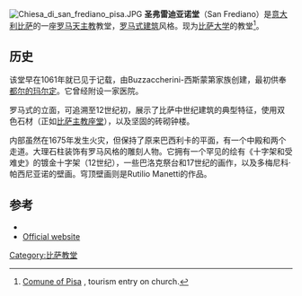 [[Image:Chiesa_di_san_frediano_pisa.JPG|thumb]]
'''圣弗雷迪亚诺堂'''（San Frediano）是[[意大利|意大利]][[比萨|比萨]]的一座[[罗马天主教|罗马天主教]]教堂，[[罗马式建筑|罗马式建筑]]风格。现为[[比萨大学|比萨大学]]的教堂<ref>[http://www.turismo.pisa.it/it/cultura/dettaglio/Chiesa-di-San-Frediano-00002/ Comune of Pisa] {{Wayback|url=http://www.turismo.pisa.it/it/cultura/dettaglio/Chiesa-di-San-Frediano-00002/ |date=20160916000230 }}, tourism entry on church.</ref>。

==历史==
该堂早在1061年就已见于记载，由Buzzaccherini-西斯蒙第家族创建，最初供奉[[都尔的玛尔定|都尔的玛尔定]]。它曾经附设一家医院。

罗马式的立面，可追溯至12世纪初，展示了比萨中世纪建筑的典型特征，使用双色石材（正如[[比萨主教座堂|比萨主教座堂]]），以及坚固的砖砌钟楼。

内部虽然在1675年发生火灾，但保持了原来巴西利卡的平面，有一个中殿和两个走道。大理石柱装饰有罗马风格的雕刻人物。它拥有一个罕见的绘有《十字架和受难史》的镀金十字架（12世纪），一些巴洛克祭台和17世纪的画作，以及多梅尼科·帕西尼亚诺的壁画。穹顶壁画则是Rutilio Manetti的作品。

==参考==
{{Reflist}}
*{{cite book|first=Roberto|last=Donati|pages=74|title=Pisa. Arte e storia|publisher=Plurigraf|location=Narni}}
*[https://web.archive.org/web/20110507015837/http://sanfrediano.dnsalias.net/storia.html Official website] {{it icon}}
{{coord|43.717964|10.399372|display=title}}
[[Category:比萨教堂|Category:比萨教堂]]